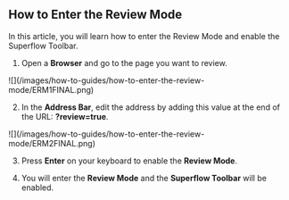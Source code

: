 ## How to Enter the Review Mode

In this article, you will learn how to enter the Review Mode and enable the Superflow Toolbar.

1. Open a **Browser** and go to the page you want to review.

<Frame>
![](/images/how-to-guides/how-to-enter-the-review-mode/ERM1FINAL.png)
</Frame>

2. In the **Address Bar**, edit the address by adding this value at the end of the URL: **?review=true**.

<Frame>
![](/images/how-to-guides/how-to-enter-the-review-mode/ERM2FINAL.png)
</Frame>

3. Press **Enter** on your keyboard to enable the **Review Mode**.

4. You will enter the **Review Mode** and the **Superflow Toolbar** will be enabled.
